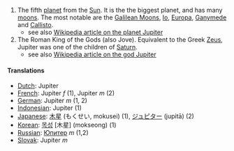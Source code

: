 #The fifth [[planet]] from the [[Sun]].  It is the the biggest planet, and has many [[moon|moons]].  The most notable are the [[Galilean Moons]], [[Io]], [[Europa]], [[Ganymede]] and [[Callisto]].
#*see also [[en:Jupiter_(planet)| Wikipedia article on the planet Jupiter]]
#The Roman King of the Gods (also Jove).  Equivalent to the Greek [[Zeus]], Jupiter was one of the children of [[Saturn]].
#*see also [[en:Jupiter_(god)| Wikipedia article on the god Jupiter]]

====Translations====
*[[Dutch]]: Jupiter
*[[French]]: Jupiter ''f'' (1), Jupiter ''m'' (2)
*[[German]]: Jupiter ''m'' (1, 2)
*[[Indonesian]]: Jupiter (1)
*[[Japanese]]: [[木星]] (もくせい, mokusei) (1), [[ジュピター]] (jupitā) (2)
*[[Korean]]: [[목성]] [木星] (mokseong) (1)
*[[Russian]]: [[Юпитер]] ''m'' (1,2)
*[[Slovak]]: Jupiter ''m''
